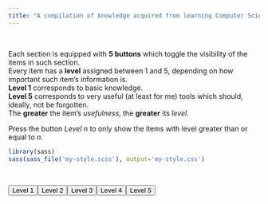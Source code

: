 ```yaml
---
title: "A compilation of knowledge acquired from learning Computer Science"
---
```


<br>

Each section is equipped with **5 buttons** which toggle the visibility of 
the items in such section.  
Every item has a **level** assigned between 1 and 5, depending on how
important such item's information is.  
**Level 1** corresponds to basic knowledge.  
**Level 5** corresponds to very useful (at least for me) tools which 
should, ideally, not be forgotten.  
The **greater** the item's _usefulness_, the **greater** its _level_.

Press the button _Level n_ to only show the 
items with level greater than or equal to _n_.

```r
library(sass)
sass(sass_file('my-style.scss'), output='my-style.css')
```

<br>

<div class="level-buttons" style="display: inline-flex;">
<button type="button" onclick="toggle_visibility(1)">Level 1</button>
<button type="button" onclick="toggle_visibility(2)">Level 2</button>
<button type="button" onclick="toggle_visibility(3)">Level 3</button>
<button type="button" onclick="toggle_visibility(4)">Level 4</button>
<button type="button" onclick="toggle_visibility(5)">Level 5</button>
</div>
